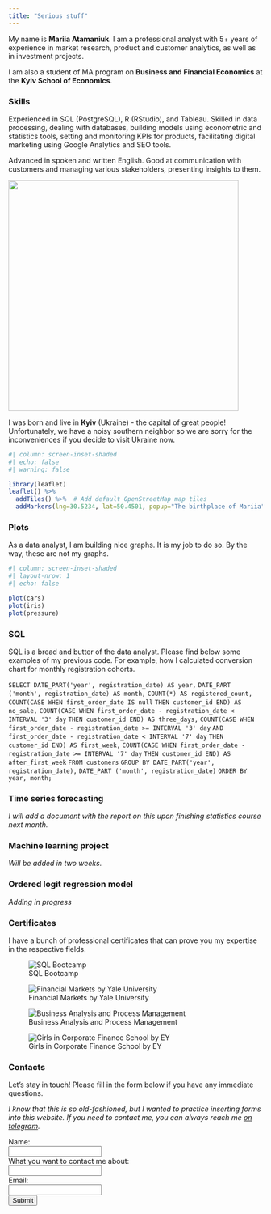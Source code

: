 ```yaml
---
title: "Serious stuff"
---
```


My name is **Mariia Atamaniuk**. I am a professional analyst with 5+ years of experience in market research, product and customer analytics, as well as in investment projects.

I am also a student of MA program on **Business and Financial Economics** at the **Kyiv School of Economics**.

### Skills

Experienced in SQL (PostgreSQL), R (RStudio), and Tableau. Skilled in data processing, dealing with databases, building models using econometric and statistics tools, setting and monitoring KPIs for products, facilitating digital marketing using Google Analytics and SEO tools.

Advanced in spoken and written English. Good at communication with customers and managing various stakeholders, presenting insights to them.

![](MA_ava.jpg){fig-align="center" width="456"}

I was born and live in **Kyiv** (Ukraine) - the capital of great people! Unfortunately, we have a noisy southern neighbor so we are sorry for the inconveniences if you decide to visit Ukraine now.

```r
#| column: screen-inset-shaded
#| echo: false
#| warning: false

library(leaflet)
leaflet() %>%
  addTiles() %>%  # Add default OpenStreetMap map tiles
  addMarkers(lng=30.5234, lat=50.4501, popup="The birthplace of Mariia")
```

### Plots

As a data analyst, I am building nice graphs. It is my job to do so. By the way, these are not my graphs.

```r
#| column: screen-inset-shaded
#| layout-nrow: 1
#| echo: false

plot(cars)
plot(iris)
plot(pressure)
```

### SQL

SQL is a bread and butter of the data analyst. Please find below some examples of my previous code. For example, how I calculated conversion chart for monthly registration cohorts.

`SELECT DATE_PART('year', registration_date) AS year,` `DATE_PART ('month', registration_date) AS month,` `COUNT(*) AS registered_count,` `COUNT(CASE WHEN first_order_date IS null` `THEN customer_id END) AS no_sale,` `COUNT(CASE WHEN first_order_date - registration_date < INTERVAL '3' day` `THEN customer_id END) AS three_days,` `COUNT(CASE WHEN first_order_date - registration_date >= INTERVAL '3' day` `AND first_order_date - registration_date < INTERVAL '7' day` `THEN customer_id END) AS first_week,` `COUNT(CASE WHEN first_order_date - registration_date >= INTERVAL '7' day` `THEN customer_id END) AS after_first_week` `FROM customers` `GROUP BY DATE_PART('year', registration_date),` `DATE_PART ('month', registration_date)` `ORDER BY year, month;`

### Time series forecasting

*I will add a document with the report on this upon finishing statistics course next month.*

### Machine learning project

*Will be added in two weeks.*

### Ordered logit regression model

*Adding in progress*

### Certificates

I have a bunch of professional certificates that can prove you my expertise in the respective fields.

::: {layout-ncol="2"}
![SQL Bootcamp](SQL.jpg)

![Financial Markets by Yale University![]()](FinMarkets.jpg)

![Business Analysis and Process Management](BusAnal.jpg)

![Girls in Corporate Finance School by EY](Corp.jpg)
:::

### Contacts

Let's stay in touch! Please fill in the form below if you have any immediate questions.

*I know that this is so old-fashioned, but I wanted to practice inserting forms into this website. If you need to contact me, you can always reach me [on telegram](https://t.me/mashaataa).*

<form>

<label for="fname">Name:</label><br> <input type="text" id="fname" name="fname"><br> <label for="text">What you want to contact me about:</label><br> <input type="text" id="fname" name="fname"><br> <label for="email">Email:</label><br> <input type="text" id="lname" name="lname"><br> <input type="submit" value="Submit">

</form>
